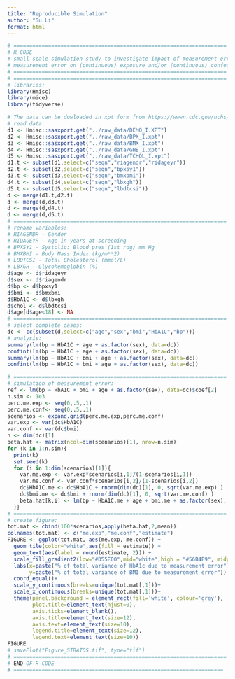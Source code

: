 ```yaml
---
title: "Reproducible Simulation"
author: "Su Li"
format: html
---
```


```r
# ====================================================================
# R CODE
# small scale simulation study to investigate impact of measurement error
# measurement error on (continuous) exposure and/or (continuous) confounding variable
# ====================================================================
# ====================================================================
# libraries:
library(Hmisc)
library(mice)
library(tidyverse)
```

```r
# The data can be dowloaded in xpt form from https://wwwn.cdc.gov/nchs/nhanes/continuousnhanes/default.aspx?BeginYear=2015
# read data:
d1 <- Hmisc::sasxport.get("../raw_data/DEMO_I.XPT")
d2 <- Hmisc::sasxport.get("../raw_data/BPX_I.xpt")
d3 <- Hmisc::sasxport.get("../raw_data/BMX_I.xpt")
d4 <- Hmisc::sasxport.get("../raw_data/GHB_I.xpt")
d5 <- Hmisc::sasxport.get("../raw_data/TCHOL_I.xpt")
d1.t <- subset(d1,select=c("seqn","riagendr","ridageyr"))
d2.t <- subset(d2,select=c("seqn","bpxsy1"))
d3.t <- subset(d3,select=c("seqn","bmxbmi"))
d4.t <- subset(d4,select=c("seqn","lbxgh"))
d5.t <- subset(d5,select=c("seqn","lbdtcsi"))
d <- merge(d1.t,d2.t)
d <- merge(d,d3.t)
d <- merge(d,d4.t)
d <- merge(d,d5.t)
# ====================================================================
# rename variables:
# RIAGENDR - Gender
# RIDAGEYR - Age in years at screening
# BPXSY1 - Systolic: Blood pres (1st rdg) mm Hg
# BMXBMI - Body Mass Index (kg/m**2)
# LBDTCSI - Total Cholesterol (mmol/L)
# LBXGH - Glycohemoglobin (%)
d$age <- d$ridageyr
d$sex <- d$riagendr
d$bp <- d$bpxsy1
d$bmi <- d$bmxbmi
d$HbA1C <- d$lbxgh
d$chol <- d$lbdtcsi
d$age[d$age<18] <- NA
# ====================================================================
# select complete cases:
dc <- cc(subset(d,select=c("age","sex","bmi","HbA1C","bp")))
# analysis:
summary(lm(bp ~ HbA1C + age + as.factor(sex), data=dc))
confint(lm(bp ~ HbA1C + age + as.factor(sex), data=dc))
summary(lm(bp ~ HbA1C + bmi + age + as.factor(sex), data=dc))
confint(lm(bp ~ HbA1C + bmi + age + as.factor(sex), data=dc))
```
```r
# ====================================================================
# simulation of measurement error:
ref <- lm(bp ~ HbA1C + bmi + age + as.factor(sex), data=dc)$coef[2]
n.sim <- 1e3
perc.me.exp <- seq(0,.5,.1)
perc.me.conf<- seq(0,.5,.1)
scenarios <- expand.grid(perc.me.exp,perc.me.conf)
var.exp <- var(dc$HbA1C)
var.conf <- var(dc$bmi)
n <- dim(dc)[1]
beta.hat <- matrix(ncol=dim(scenarios)[1], nrow=n.sim)
for (k in 1:n.sim){
  print(k)
  set.seed(k)
  for (i in 1:dim(scenarios)[1]){
    var.me.exp <- var.exp*scenarios[i,1]/(1-scenarios[i,1])
    var.me.conf <- var.conf*scenarios[i,2]/(1-scenarios[i,2])
    dc$HbA1C.me <- dc$HbA1C + rnorm(dim(dc)[1], 0, sqrt(var.me.exp) )
    dc$bmi.me <- dc$bmi + rnorm(dim(dc)[1], 0, sqrt(var.me.conf) )
    beta.hat[k,i] <- lm(bp ~ HbA1C.me + age + bmi.me + as.factor(sex), data=dc)$coef[2]
  }}
# ====================================================================
# create figure:
tot.mat <- cbind(100*scenarios,apply(beta.hat,2,mean))
colnames(tot.mat) <- c("me.exp","me.conf","estimate")
FIGURE <- ggplot(tot.mat, aes(me.exp, me.conf)) +
  geom_tile(color="white",aes(fill = estimate)) +
  geom_text(aes(label = round(estimate, 2))) +
  scale_fill_gradient2(low="#D55E00",mid="white",high = "#56B4E9", midpoint=ref) +
  labs(x=paste("% of total variance of HbA1c due to measurement error"),
       y=paste("% of total variance of BMI due to measurement error")) +
  coord_equal()+
  scale_y_continuous(breaks=unique(tot.mat[,1]))+
  scale_x_continuous(breaks=unique(tot.mat[,1]))+
  theme(panel.background = element_rect(fill='white', colour='grey'),
        plot.title=element_text(hjust=0),
        axis.ticks=element_blank(),
        axis.title=element_text(size=12),
        axis.text=element_text(size=10),
        legend.title=element_text(size=12),
        legend.text=element_text(size=10))
FIGURE
# savePlot("Figure_STRATOS.tif", type="tif")
# ====================================================================
# END OF R CODE
# ===================================================================
```